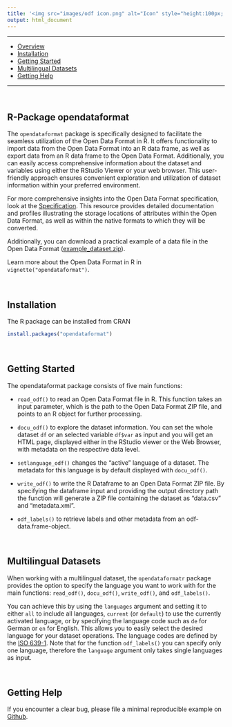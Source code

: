 ```yaml
---
title: '<img src="images/odf icon.png" alt="Icon" style="height:100px; vertical-align: middle;"/> <span style="color: #156082; font-weight: bold; position: relative; top: 10px;">R-Package</span>'
output: html_document
---
```


------------------------------------------------------------------------

-   [Overview](#r-package-opendataformat)
-   [Installation](#installation)
-   [Getting Started](#getting-started)
-   [Multilingual Datasets](#multilingual-datasets)
-   [Getting Help](#getting-help)

------------------------------------------------------------------------

<br>

## R-Package opendataformat

The `opendataformat` package is specifically designed to facilitate the seamless utilization of the Open Data Format in R. 
It offers functionality to import data from the Open Data Format into an R data frame, as well as export data from an R data frame to the Open Data Format. 
Additionally, you can easily access comprehensive information about the dataset and variables using either the RStudio Viewer or your web browser. 
This user-friendly approach ensures convenient exploration and utilization of dataset information within your preferred environment.

For more comprehensive insights into the Open Data Format specification, look at the [Specification](specification.html). 
This resource provides detailed documentation and profiles illustrating the storage locations of attributes within the Open Data Format, as well as within the native formats to which they will be converted.

Additionally, you can download a practical example of a data file in the Open Data Format (<a href="/files/example_dataset.zip" download>example_dataset.zip</a>).

Learn more about the Open Data Format in R in `vignette("opendataformat")`.

<br>

## Installation

The R package can be installed from CRAN

``` r
install.packages("opendataformat")
```

<br>

## Getting Started

The opendataformat package consists of five main functions:

- `read_odf()` to read an Open Data Format file in R. This function takes an input parameter, which is the path to the Open Data Format ZIP file, and points to an R object for further processing.

- `docu_odf()` to explore the dataset information. You can set the whole dataset `df` or an selected variable `df$var` as input and you will get an HTML page, displayed either in the RStudio viewer or the Web Browser, with metadata on the respective data level. 

- `setlanguage_odf()` changes the "active" language of a dataset. The metadata for this language is by default displayed with `docu_odf()`.

- `write_odf()` to write the R Dataframe to an Open Data Format ZIP file. By specifying the dataframe input and providing the output directory path the function will generate a ZIP file containing the dataset as "data.csv" and "metadata.xml".

- `odf_labels()` to retrieve labels and other metadata from an odf-data.frame-object.

<br>

## Multilingual Datasets

When working with a multilingual dataset, the `opendataformatr` package provides the option to specify the language you want to work with for the main functions: `read_odf()`, `docu_odf()`, `write_odf()`, and `odf_labels()`.
 
You can achieve this by using the `languages` argument and setting it to either 
`all` to include all languages, `current` (or `default`) to use the currently activated language, or by specifying the language code such as `de` for German or `en` for English. 
This allows you to easily select the desired language for your dataset operations.
The language codes are defined by the [ISO 639-1](https://de.wikipedia.org/wiki/Liste_der_ISO-639-1-Codes).
Note that for the function `odf_labels()` you can specify only one language, therefore the `language` argument only takes single languages as input.

<br>

## Getting Help

If you encounter a clear bug, please file a minimal reproducible example
on [Github](https://github.com/opendataformat/r-package-opendataformat/issues). 

<br><br>
